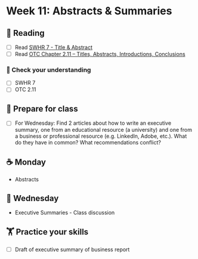 
# Week 11: Abstracts & Summaries

## 📖 Reading

- [ ] Read [SWHR 7 - Title & Abstract](https://ehsanx.github.io/Scientific-Writing-for-Health-Research/title-and-abstract.html)
- [ ] Read [OTC Chapter 2.11 – Titles, Abstracts, Introductions, Conclusions](https://alg.manifoldapp.org/read/open-technical-communication/section/a31e38b4-7f1f-4e9c-b8e9-9485d74d04b8)

### 🎯 Check your understanding

- [ ] SWHR 7
- [ ] OTC 2.11

## 🥣 Prepare for class

- [ ] For Wednesday: Find 2 articles about how to write an executive summary, one from an educational resource (a university) and one from a business or professional resource (e.g. LinkedIn, Adobe, etc.). What do they have in common? What recommendations conflict?

## ☕ Monday

- Abstracts

## 🐪 Wednesday

- Executive Summaries - Class discussion

##  🏋️ Practice your skills

- [ ] Draft of executive summary of business report


